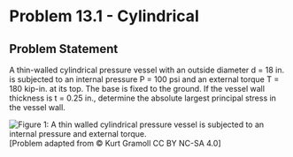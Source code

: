 # Problem 13.1 - Cylindrical {.unnumbered}

## Problem Statement

A thin-walled cylindrical pressure vessel with an outside diameter d = 18 in. is subjected to an internal pressure P = 100 psi and an external torque T = 180 kip-in. at its top. The base is fixed to the ground. If the vessel wall thickness is t = 0.25 in., determine the absolute largest principal stress in the vessel wall.

![Figure 1: A thin walled cylindrical pressure vessel is subjected to an internal pressure and external torque.](images/556.png){fig-alt="A cylindrical pressure vessel has a thickness of t and an outer diameter of d. There is an internal pressure P and an external torque of T at the top."}
\[Problem adapted from © Kurt Gramoll CC BY NC-SA 4.0\]